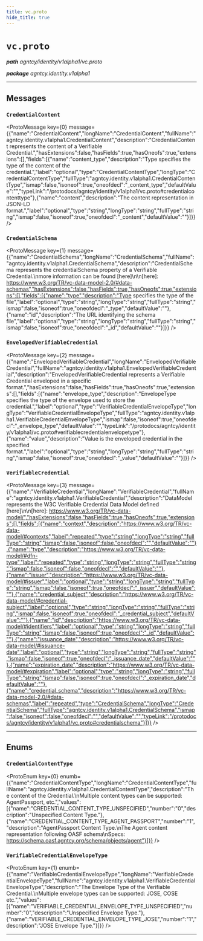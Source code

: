 ```yaml
---
title: vc.proto
hide_title: true
---
```



# `vc.proto`
_**path** agntcy/identity/v1alpha1/vc.proto_

_**package** agntcy.identity.v1alpha1_



---

## Messages


### `CredentialContent`
<ProtoMessage key={0} message={{"name":"CredentialContent","longName":"CredentialContent","fullName":"agntcy.identity.v1alpha1.CredentialContent","description":"CredentialContent represents the content of a Verifiable Credential.","hasExtensions":false,"hasFields":true,"hasOneofs":true,"extensions":[],"fields":[{"name":"content_type","description":"Type specifies the type of the content of the credential.","label":"optional","type":"CredentialContentType","longType":"CredentialContentType","fullType":"agntcy.identity.v1alpha1.CredentialContentType","ismap":false,"isoneof":true,"oneofdecl":"_content_type","defaultValue":"","typeLink":"/protodocs/agntcy/identity/v1alpha1/vc.proto#credentialcontenttype"},{"name":"content","description":"The content representation in JSON-LD format.","label":"optional","type":"string","longType":"string","fullType":"string","ismap":false,"isoneof":true,"oneofdecl":"_content","defaultValue":""}]}} />


### `CredentialSchema`
<ProtoMessage key={1} message={{"name":"CredentialSchema","longName":"CredentialSchema","fullName":"agntcy.identity.v1alpha1.CredentialSchema","description":"CredentialSchema represents the credentialSchema property of a Verifiable Credential.\nmore information can be found [here]\n\n[here]: https://www.w3.org/TR/vc-data-model-2.0/#data-schemas","hasExtensions":false,"hasFields":true,"hasOneofs":true,"extensions":[],"fields":[{"name":"type","description":"Type specifies the type of the file","label":"optional","type":"string","longType":"string","fullType":"string","ismap":false,"isoneof":true,"oneofdecl":"_type","defaultValue":""},{"name":"id","description":"The URL identifying the schema file","label":"optional","type":"string","longType":"string","fullType":"string","ismap":false,"isoneof":true,"oneofdecl":"_id","defaultValue":""}]}} />


### `EnvelopedVerifiableCredential`
<ProtoMessage key={2} message={{"name":"EnvelopedVerifiableCredential","longName":"EnvelopedVerifiableCredential","fullName":"agntcy.identity.v1alpha1.EnvelopedVerifiableCredential","description":"EnvelopedVerifiableCredential represents a Verifiable Credential enveloped in a specific format.","hasExtensions":false,"hasFields":true,"hasOneofs":true,"extensions":[],"fields":[{"name":"envelope_type","description":"EnvelopeType specifies the type of the envelope used to store the credential.","label":"optional","type":"VerifiableCredentialEnvelopeType","longType":"VerifiableCredentialEnvelopeType","fullType":"agntcy.identity.v1alpha1.VerifiableCredentialEnvelopeType","ismap":false,"isoneof":true,"oneofdecl":"_envelope_type","defaultValue":"","typeLink":"/protodocs/agntcy/identity/v1alpha1/vc.proto#verifiablecredentialenvelopetype"},{"name":"value","description":"Value is the enveloped credential in the specified format.","label":"optional","type":"string","longType":"string","fullType":"string","ismap":false,"isoneof":true,"oneofdecl":"_value","defaultValue":""}]}} />


### `VerifiableCredential`
<ProtoMessage key={3} message={{"name":"VerifiableCredential","longName":"VerifiableCredential","fullName":"agntcy.identity.v1alpha1.VerifiableCredential","description":"DataModel represents the W3C Verifiable Credential Data Model defined [here]\n\n[here]: https://www.w3.org/TR/vc-data-model/","hasExtensions":false,"hasFields":true,"hasOneofs":true,"extensions":[],"fields":[{"name":"context","description":"https://www.w3.org/TR/vc-data-model/#contexts","label":"repeated","type":"string","longType":"string","fullType":"string","ismap":false,"isoneof":false,"oneofdecl":"","defaultValue":""},{"name":"type","description":"https://www.w3.org/TR/vc-data-model/#dfn-type","label":"repeated","type":"string","longType":"string","fullType":"string","ismap":false,"isoneof":false,"oneofdecl":"","defaultValue":""},{"name":"issuer","description":"https://www.w3.org/TR/vc-data-model/#issuer","label":"optional","type":"string","longType":"string","fullType":"string","ismap":false,"isoneof":true,"oneofdecl":"_issuer","defaultValue":""},{"name":"credential_subject","description":"https://www.w3.org/TR/vc-data-model/#credential-subject","label":"optional","type":"string","longType":"string","fullType":"string","ismap":false,"isoneof":true,"oneofdecl":"_credential_subject","defaultValue":""},{"name":"id","description":"https://www.w3.org/TR/vc-data-model/#identifiers","label":"optional","type":"string","longType":"string","fullType":"string","ismap":false,"isoneof":true,"oneofdecl":"_id","defaultValue":""},{"name":"issuance_date","description":"https://www.w3.org/TR/vc-data-model/#issuance-date","label":"optional","type":"string","longType":"string","fullType":"string","ismap":false,"isoneof":true,"oneofdecl":"_issuance_date","defaultValue":""},{"name":"expiration_date","description":"https://www.w3.org/TR/vc-data-model/#expiration","label":"optional","type":"string","longType":"string","fullType":"string","ismap":false,"isoneof":true,"oneofdecl":"_expiration_date","defaultValue":""},{"name":"credential_schema","description":"https://www.w3.org/TR/vc-data-model-2.0/#data-schemas","label":"repeated","type":"CredentialSchema","longType":"CredentialSchema","fullType":"agntcy.identity.v1alpha1.CredentialSchema","ismap":false,"isoneof":false,"oneofdecl":"","defaultValue":"","typeLink":"/protodocs/agntcy/identity/v1alpha1/vc.proto#credentialschema"}]}} />

---
## Enums


### `CredentialContentType`
<ProtoEnum key={0} enumb={{"name":"CredentialContentType","longName":"CredentialContentType","fullName":"agntcy.identity.v1alpha1.CredentialContentType","description":"The content of the Credential.\nMultiple content types can be supported: AgentPassport, etc.","values":[{"name":"CREDENTIAL_CONTENT_TYPE_UNSPECIFIED","number":"0","description":"Unspecified Content Type."},{"name":"CREDENTIAL_CONTENT_TYPE_AGENT_PASSPORT","number":"1","description":"AgentPassport Content Type.\nThe Agent content representation following OASF schema\nSpecs: https://schema.oasf.agntcy.org/schema/objects/agent"}]}} />


### `VerifiableCredentialEnvelopeType`
<ProtoEnum key={1} enumb={{"name":"VerifiableCredentialEnvelopeType","longName":"VerifiableCredentialEnvelopeType","fullName":"agntcy.identity.v1alpha1.VerifiableCredentialEnvelopeType","description":"The Envelope Type of the Verifiable Credential.\nMultiple envelope types can be supported: JOSE, COSE etc.","values":[{"name":"VERIFIABLE_CREDENTIAL_ENVELOPE_TYPE_UNSPECIFIED","number":"0","description":"Unspecified Envelope Type."},{"name":"VERIFIABLE_CREDENTIAL_ENVELOPE_TYPE_JOSE","number":"1","description":"JOSE Envelope Type."}]}} />

---


  